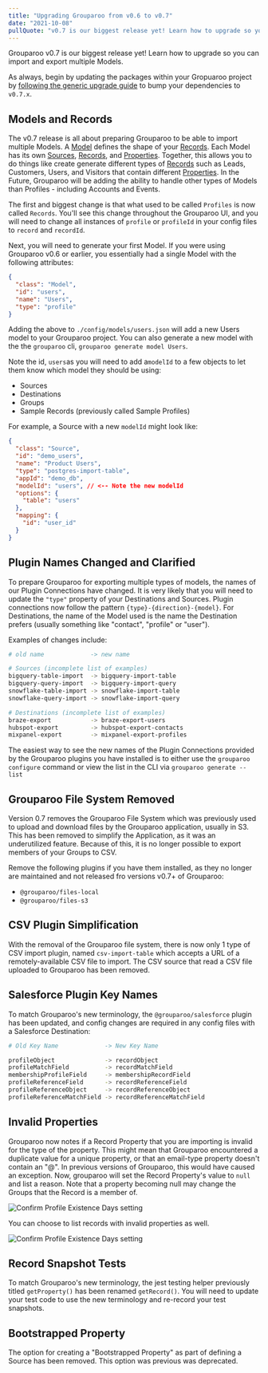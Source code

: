 ```yaml
---
title: "Upgrading Grouparoo from v0.6 to v0.7"
date: "2021-10-08"
pullQuote: "v0.7 is our biggest release yet! Learn how to upgrade so you can import and export multiple Models."
---
```


Grouparoo v0.7 is our biggest release yet! Learn how to upgrade so you can import and export multiple Models.

As always, begin by updating the packages within your Gropuaroo project by [following the generic upgrade guide](/docs/support/upgrading-grouparoo#installing-updates) to bump your dependencies to `v0.7.x`.

## Models and Records

The v0.7 release is all about preparing Grouparoo to be able to import multiple Models. A [Model](/docs/getting-started/product-concepts#model) defines the shape of your [Records](#record). Each Model has its own [Sources](#source), [Records](#record), and [Properties](#property). Together, this allows you to do things like create generate different types of [Records](#record) such as Leads, Customers, Users, and Visitors that contain different [Properties](#property). In the Future, Grouparoo will be adding the ability to handle other types of Models than Profiles - including Accounts and Events.

The first and biggest change is that what used to be called `Profiles` is now called `Records`. You'll see this change throughout the Grouparoo UI, and you will need to change all instances of `profile` or `profileId` in your config files to `record` and `recordId`.

Next, you will need to generate your first Model. If you were using Grouparoo v0.6 or earlier, you essentially had a single Model with the following attributes:

```json
{
  "class": "Model",
  "id": "users",
  "name": "Users",
  "type": "profile"
}
```

Adding the above to `./config/models/users.json` will add a new Users model to your Grouparoo project. You can also generate a new model with the the `grouparoo` cli, `grouparoo generate model Users`.

Note the id, `users`as you will need to add a`modelId` to a few objects to let them know which model they should be using:

- Sources
- Destinations
- Groups
- Sample Records (previously called Sample Profiles)

For example, a Source with a new `modelId` might look like:

```json
{
  "class": "Source",
  "id": "demo_users",
  "name": "Product Users",
  "type": "postgres-import-table",
  "appId": "demo_db",
  "modelId": "users", // <-- Note the new modelId
  "options": {
    "table": "users"
  },
  "mapping": {
    "id": "user_id"
  }
}
```

## Plugin Names Changed and Clarified

To prepare Grouparoo for exporting multiple types of models, the names of our Plugin Connections have changed. It is very likely that you will need to update the `"type"` property of your Destinations and Sources. Plugin connections now follow the pattern `{type}-{direction}-{model}`. For Destinations, the name of the Model used is the name the Destination prefers (usually something like "contact", "profile" or "user").

Examples of changes include:

```bash
# old name             -> new name

# Sources (incomplete list of examples)
bigquery-table-import  -> bigquery-import-table
bigquery-query-import  -> bigquery-import-query
snowflake-table-import -> snowflake-import-table
snowflake-query-import -> snowflake-import-query

# Destinations (incomplete list of examples)
braze-export           -> braze-export-users
hubspot-export         -> hubspot-export-contacts
mixpanel-export        -> mixpanel-export-profiles

```

The easiest way to see the new names of the Plugin Connections provided by the Grouparoo plugins you have installed is to either use the `grouparoo configure` command or view the list in the CLI via `grouparoo generate --list`

## Grouparoo File System Removed

Version 0.7 removes the Grouparoo File System which was previously used to upload and download files by the Grouparoo application, usually in S3. This has been removed to simplify the Application, as it was an underutilized feature. Because of this, it is no longer possible to export members of your Groups to CSV.

Remove the following plugins if you have them installed, as they no longer are maintained and not released fro versions v0.7+ of Grouparoo:

- `@grouparoo/files-local`
- `@grouparoo/files-s3`

## CSV Plugin Simplification

With the removal of the Grouparoo file system, there is now only 1 type of CSV import plugin, named `csv-import-table` which accepts a URL of a remotely-available CSV file to import. The CSV source that read a CSV file uploaded to Grouparoo has been removed.

## Salesforce Plugin Key Names

To match Grouparoo's new terminology, the `@grouparoo/salesforce` plugin has been updated, and config changes are required in any config files with a Salesforce Destination:

```bash
# Old Key Name             -> New Key Name

profileObject              -> recordObject
profileMatchField          -> recordMatchField
membershipProfileField     -> membershipRecordField
profileReferenceField      -> recordReferenceField
profileReferenceObject     -> recordReferenceObject
profileReferenceMatchField -> recordReferenceMatchField
```

## Invalid Properties

Grouparoo now notes if a Record Property that you are importing is invalid for the type of the property. This might mean that Grouparoo encountered a duplicate value for a unique property, or that an email-type property doesn't contain an "@". In previous versions of Grouparoo, this would have caused an exception. Now, grouparoo will set the Record Property's value to `null` and list a reason. Note that a property becoming null may change the Groups that the Record is a member of.

<Image
  src="docs/support/upgrading-grouparoo/v06-v07-invalid-property.png"
  alt="Confirm Profile Existence Days setting"
  width={774}
  height={500}
/>

You can choose to list records with invalid properties as well.

<Image
  src="docs/support/upgrading-grouparoo/v06-v07-invalid-property-list.png"
  alt="Confirm Profile Existence Days setting"
  width={774}
  height={500}
/>

## Record Snapshot Tests

To match Grouparoo's new terminology, the jest testing helper previously titled `getProperty()` has been renamed `getRecord()`. You will need to update your test code to use the new terminology and re-record your test snapshots.

## Bootstrapped Property

The option for creating a "Bootstrapped Property" as part of defining a Source has been removed. This option was previous was deprecated.
